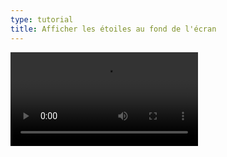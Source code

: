 ```yaml
---
type: tutorial
title: Afficher les étoiles au fond de l'écran
---
```


<Video src="/videos/flavie/afficher-etoiles.mp4" controls />

<Box icon="question-mark">

  ### Teste tes connaissances

  1. Comment sont déterminées les positions des étoiles ?

    <MultipleChoice>
      <Option message="Ce n’est pas la bonne réponse. La position des étoiles est déterminée de manière aléatoire à l'aide de la fonction rnd().">À l'aide de la fonction add()</Option>
      <Option message="Ce n’est pas la bonne réponse. La position des étoiles est déterminée de manière aléatoire à l'aide de la fonction rnd().">De manière aléatoire à l'aide de la fonction pset()</Option>
      <Option isCorrect message="C’est la bonne réponse. La position des étoiles est déterminée de manière aléatoire à l'aide de la fonction rnd().">De manière aléatoire à l'aide de la fonction rnd()</Option>
    </MultipleChoice>

  2. Comment ajouter une variable à un tableau ?

    <MultipleChoice>
      <Option isCorrect message="C’est la bonne réponse. Pour ajouter une variable à un tableau, on utilise la fonction add(). Cette fonction permet d'ajouter un élément à un tableau grace à la formule add (nom du tableau, nouvelle variable).">En utilisant la fonction add()</Option>
      <Option message="Ce n’est pas la bonne réponse. Pour ajouter une variable à un tableau, on utilise la fonction add(). Cette fonction permet d'ajouter un élément à un tableau grace à la formule add (nom du tableau, nouvelle variable).">En utilisant la fonction pset()</Option>
      <Option message="Ce n’est pas la bonne réponse. Pour ajouter une variable à un tableau, on utilise la fonction add(). Cette fonction permet d'ajouter un élément à un tableau grace à la formule add (nom du tableau, nouvelle variable).">En utilisant la fonction rnd()</Option>
    </MultipleChoice>

    3. Quelle est la première étape pour afficher des étoiles dans le jeu ?

    <MultipleChoice>
      <Option message="Ce n’est pas la bonne réponse. La première étape pour afficher des étoiles dans le jeu est de créer un tableau où sont rangées les étoiles. Cette étape est importante car elle permet de stocker les caractéristiques des étoiles (position, couleur, vitesse, etc.) dans un tableau, ce qui facilite leur manipulation ultérieure.">Déterminer la couleur des étoiles avec la fonction pset()</Option>
      <Option isCorrect message="C’est la bonne réponse. La première étape pour afficher des étoiles dans le jeu est de créer un tableau où sont rangées les étoiles. Cette étape est importante car elle permet de stocker les caractéristiques des étoiles (position, couleur, vitesse, etc.) dans un tableau, ce qui facilite leur manipulation ultérieure.">Créer un tableau où sont rangées les étoiles</Option>
      <Option message="Ce n’est pas la bonne réponse. La première étape pour afficher des étoiles dans le jeu est de créer un tableau où sont rangées les étoiles. Cette étape est importante car elle permet de stocker les caractéristiques des étoiles (position, couleur, vitesse, etc.) dans un tableau, ce qui facilite leur manipulation ultérieure.">Créer une boucle for avec un compteur allant de 1 à 20</Option>
    </MultipleChoice>
</Box>

<Box icon="check-list">

  ## Checklist

  <Checklist>
  - [ ] J'ai réussi à afficher un pixel de couleur avec la fonction pset().
  - [ ] J'ai réussi à utiliser la fonction rnd() pour positionner le pixel à un endroit aléatoire.
  </Checklist>
</Box>
